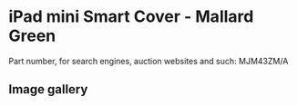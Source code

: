 
# iPad mini Smart Cover - Mallard Green

Part number, for search engines, auction websites and such: MJM43ZM/A

## Image gallery

<div style={{ width: "768px" }}>
  <GalleryComponent
    images={[
      {
        original: "/everysource/MJM43.webp",
        thumbnail: "/everypreview/MJM43.webp",
      }
    ]}
  />
</div>